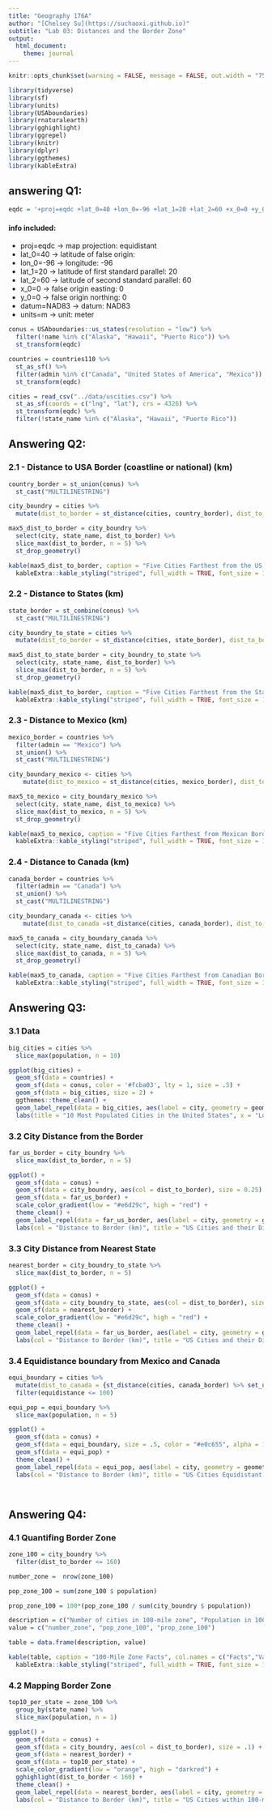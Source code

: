 ```yaml
---
title: "Geography 176A"
author: "[Chelsey Su](https://suchaoxi.github.io)"
subtitle: "Lab 03: Distances and the Border Zone"
output: 
  html_document:
    theme: journal
---
```

```r
knitr::opts_chunk$set(warning = FALSE, message = FALSE, out.width = "75%", fig.align = 'center')
```

```r
library(tidyverse)
library(sf)
library(units)
library(USAboundaries)
library(rnaturalearth)
library(gghighlight)
library(ggrepel)
library(knitr)
library(dplyr)
library(ggthemes)
library(kableExtra)
```

## answering Q1:
```r
eqdc = '+proj=eqdc +lat_0=40 +lon_0=-96 +lat_1=20 +lat_2=60 +x_0=0 +y_0=0 +datum=NAD83 +units=m +no_defs'
```
#### info included:
- proj=eqdc -> map projection: equidistant
- lat_0=40 -> latitude of false origin: 
- lon_0=-96 -> longitude: -96
- lat_1=20 -> latitude of first standard parallel: 20
- lat_2=60 -> latitude of second standard parallel: 60
- x_0=0 -> false origin easting: 0
- y_0=0 -> false origin northing: 0
- datum=NAD83 -> datum: NAD83
- units=m -> unit: meter

```r
conus = USAboundaries::us_states(resolution = "low") %>% 
  filter(!name %in% c("Alaska", "Hawaii", "Puerto Rico")) %>% 
  st_transform(eqdc)
```

```r
countries = countries110 %>% 
  st_as_sf() %>% 
  filter(admin %in% c("Canada", "United States of America", "Mexico")) %>% 
  st_transform(eqdc)
```

```r
cities = read_csv("../data/uscities.csv") %>% 
  st_as_sf(coords = c("lng", "lat"), crs = 4326) %>% 
  st_transform(eqdc) %>% 
  filter(!state_name %in% c("Alaska", "Hawaii", "Puerto Rico"))
```

## Answering Q2:

### 2.1 - Distance to USA Border (coastline or national) (km)
```r
country_border = st_union(conus) %>% 
  st_cast("MULTILINESTRING")

city_boundry = cities %>% 
  mutate(dist_to_border = st_distance(cities, country_border), dist_to_border = set_units(dist_to_border, "km"), dist_to_border = drop_units(dist_to_border))

max5_dist_to_border = city_boundry %>% 
  select(city, state_name, dist_to_border) %>% 
  slice_max(dist_to_border, n = 5) %>% 
  st_drop_geometry()
```

```r
kable(max5_dist_to_border, caption = "Five Cities Farthest from the US Border", col.names = c("City", "State", "Distance (km)"), format.args = list(big.mark = ",")) %>% 
  kableExtra::kable_styling("striped", full_width = TRUE, font_size = 11)
```
### 2.2 - Distance to States (km)
```r
state_border = st_combine(conus) %>% 
  st_cast("MULTILINESTRING")

city_boundry_to_state = cities %>% 
  mutate(dist_to_border = st_distance(cities, state_border), dist_to_border = set_units(dist_to_border, "km"), dist_to_border = drop_units(dist_to_border))

max5_dist_to_state_border = city_boundry_to_state %>% 
  select(city, state_name, dist_to_border) %>% 
  slice_max(dist_to_border, n = 5) %>% 
  st_drop_geometry()
```

```r
kable(max5_dist_to_border, caption = "Five Cities Farthest from the State Border", col.names = c("City", "State", "Distance (km)"), format.args = list(big.mark = ",")) %>% 
  kableExtra::kable_styling("striped", full_width = TRUE, font_size = 11)
```

### 2.3 - Distance to Mexico (km)
```r
mexico_border = countries %>% 
  filter(admin == "Mexico") %>% 
  st_union() %>% 
  st_cast("MULTILINESTRING")

city_boundary_mexico <- cities %>%
    mutate(dist_to_mexico = st_distance(cities, mexico_border), dist_to_mexico = set_units(dist_to_mexico, "km"), dist_to_mexico = drop_units(dist_to_mexico))

max5_to_mexico = city_boundary_mexico %>% 
  select(city, state_name, dist_to_mexico) %>% 
  slice_max(dist_to_mexico, n = 5) %>%
  st_drop_geometry()
```

```r
kable(max5_to_mexico, caption = "Five Cities Farthest from Mexican Border", col.names = c("City", "State", "Distance (km)"), format.args = list(big.mark = ",")) %>% 
  kableExtra::kable_styling("striped", full_width = TRUE, font_size = 11)
```


### 2.4 - Distance to Canada (km)
```r
canada_border = countries %>% 
  filter(admin == "Canada") %>% 
  st_union() %>% 
  st_cast("MULTILINESTRING")

city_boundary_canada <- cities %>%
    mutate(dist_to_canada =st_distance(cities, canada_border), dist_to_canada = set_units(dist_to_canada, "km"), dist_to_canada = drop_units(dist_to_canada))

max5_to_canada = city_boundary_canada %>% 
  select(city, state_name, dist_to_canada) %>% 
  slice_max(dist_to_canada, n = 5) %>%
  st_drop_geometry()
```

```r
kable(max5_to_canada, caption = "Five Cities Farthest from Canadian Border", col.names = c("City", "State", "Distance (km)"), format.args = list(big.mark = ",")) %>% 
  kableExtra::kable_styling("striped", full_width = TRUE, font_size = 11)
```
## Answering Q3:

### 3.1 Data
```r
big_cities = cities %>% 
  slice_max(population, n = 10)

ggplot(big_cities) +
  geom_sf(data = countries) +
  geom_sf(data = conus, color = '#fcba03', lty = 1, size = .5) +
  geom_sf(data = big_cities, size = 2) +
  ggthemes::theme_clean() +
  geom_label_repel(data = big_cities, aes(label = city, geometry = geometry), stat = 'sf_coordinates', size = 2) +
  labs(title = "10 Most Populated Cities in the United States", x = "Longitude", y = "Latitude")
```

### 3.2 City Distance from the Border
```r
far_us_border = city_boundry %>% 
  slice_max(dist_to_border, n = 5)

ggplot() + 
  geom_sf(data = conus) +
  geom_sf(data = city_boundry, aes(col = dist_to_border), size = 0.25) +
  geom_sf(data = far_us_border) +
  scale_color_gradient(low = "#e6d29c", high = "red") +
  theme_clean() +
  geom_label_repel(data = far_us_border, aes(label = city, geometry = geometry), stat = "sf_coordinates", size = 2) +
  labs(col = "Distance to Border (km)", title = "US Cities and their Distance to US Border", subtitle = "5 Farthest Cities by Distance to US Border Labeled", x = "Longitude", y = "Latitude")
```

### 3.3 City Distance from Nearest State
```r
nearest_border = city_boundry_to_state %>% 
  slice_max(dist_to_border, n = 5) 

ggplot() + 
  geom_sf(data = conus) +
  geom_sf(data = city_boundry_to_state, aes(col = dist_to_border), size = .25) +
  geom_sf(data = nearest_border) +
  scale_color_gradient(low = "#e6d29c", high = "red") +
  theme_clean() +
  geom_label_repel(data = far_us_border, aes(label = city, geometry = geometry), stat = "sf_coordinates", size = 2) +
  labs(col = "Distance to Border (km)", title = "US Cities and their Distance to State Border", subtitle = "5 Farthest Cities from Nearest State Border Labeled", x = "Longitude", y = "Latitude")
```

### 3.4 Equidistance boundary from Mexico and Canada
```r
equi_boundary = cities %>%
  mutate(dist_to_canada = {st_distance(cities, canada_border) %>% set_units('km') %>% drop_units()}, dist_to_mexico = {st_distance(cities, mexico_border) %>% set_units('km') %>% drop_units()}, equidistance = {abs(dist_to_canada - dist_to_mexico)}) %>% 
  filter(equidistance <= 100)

equi_pop = equi_boundary %>% 
  slice_max(population, n = 5)

ggplot() + 
  geom_sf(data = conus) +
  geom_sf(data = equi_boundary, size = .5, color = "#e0c655", alpha = 1) +
  geom_sf(data = equi_pop) +
  theme_clean() +
  geom_label_repel(data = equi_pop, aes(label = city, geometry = geometry), stat = "sf_coordinates", size = 4) +
  labs(col = "Distance to Border (km)", title = "US Cities Equidistant to Canada and Mexico Border ± 100 km", subtitle = "Top 5 Most Populated Labeled", x = "Longitude", y = "Latitude")

  
```

## Answering Q4:

### 4.1 Quantifing Border Zone

```r
zone_100 = city_boundry %>% 
  filter(dist_to_border <= 160)

number_zone =  nrow(zone_100)

pop_zone_100 = sum(zone_100 $ population)

prop_zone_100 = 100*(pop_zone_100 / sum(city_boundry $ population))

description = c("Number of cities in 100-mile zone", "Population in 100-mile zone", "Proportion of population in 100-mile zone")
value = c("number_zone", "pop_zone_100", "prop_zone_100")

table = data.frame(description, value)

kable(table, caption = "100-Mile Zone Facts", col.names = c("Facts","Value"), align = "l", format.args = list(big.mark = ",")) %>% 
  kableExtra::kable_styling("striped", full_width = TRUE, font_size = 11)
```


### 4.2 Mapping Border Zone

```r
top10_per_state = zone_100 %>% 
  group_by(state_name) %>%
  slice_max(population, n = 1)

ggplot() + 
  geom_sf(data = conus) +
  geom_sf(data = city_boundry, aes(col = dist_to_border), size = .1) +
  geom_sf(data = nearest_border) +
  geom_sf(data = top10_per_state) +
  scale_color_gradient(low = "orange", high = "darkred") +
  gghighlight(dist_to_border < 160) +
  theme_clean() +
  geom_label_repel(data = nearest_border, aes(label = city, geometry = geometry), stat = "sf_coordinates", size = 3) +
  labs(col = "Distance to Border (km)", title = "US Cities within 100-miles to US Border", subtitle = "Cities with Distance under 100-miles to US Border Labeled", x = "Longitude", y = "Latitude")
```







